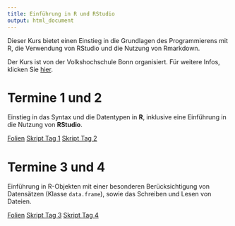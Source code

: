 ```yaml
---
title: Einführung in R und RStudio
output: html_document
---
```


Dieser Kurs bietet einen Einstieg in die Grundlagen des Programmierens mit R,
die Verwendung von RStudio und die Nutzung von Rmarkdown.

Der Kurs ist von der Volkshochschule Bonn organisiert. Für weitere Infos,
klicken Sie
[hier](https://www.vhs-bonn.de/programm/beruf-it-und-digitales.html?action%5B148%5D=course&courseId=484-C-E5725&rowIndex=2).

# Termine 1 und 2

Einstieg in das Syntax und die Datentypen in **R**, inklusive eine Einführung in
die Nutzung von **RStudio**.

[Folien](documents/FolienRKurs-12.pdf)
[Skript Tag 1](documents/Tag1.R)
[Skript Tag 2](documents/Tag2.R)

# Termine 3 und 4

Einführung in R-Objekten mit einer besonderen Berücksichtigung von Datensätzen
(Klasse `data.frame`), sowie das Schreiben und Lesen von Dateien.

[Folien](documents/FolienRKurs-34.pdf)
[Skript Tag 3](documents/Tag3.R)
[Skript Tag 4](documents/Tag4.R)

